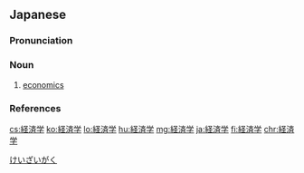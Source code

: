 ==Japanese==
{{wikipedia|lang=ja}}
{{ja-kanjitab|yomi=o|けい|ざい|がく}}

===Pronunciation===
{{ja-pron|けいざいがく|acc=3|acc_ref=DJR,NHK,SMK5|y=o}}

===Noun===
{{ja-noun|けいざいがく|kyu=經濟學}}

# [[economics]]

===References===
<references/>
[[Category:ja:Economics|けいざいがく]]

[[cs:経済学]]
[[ko:経済学]]
[[lo:経済学]]
[[hu:経済学]]
[[mg:経済学]]
[[ja:経済学]]
[[fi:経済学]]
[[chr:経済学]]